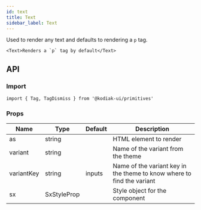 ```yaml
---
id: text
title: Text
sidebar_label: Text
---
```


Used to render any text and defaults to rendering a `p` tag.

```tsx
<Text>Renders a `p` tag by default</Text>
```

## API

### Import

```tsx
import { Tag, TagDismiss } from '@kodiak-ui/primitives'
```

### Props

| Name       | Type        | Default | Description                                                            |
| ---------- | ----------- | ------- | ---------------------------------------------------------------------- |
| as         | string      |         | HTML element to render                                                 |
| variant    | string      |         | Name of the variant from the theme                                     |
| variantKey | string      | inputs  | Name of the variant key in the theme to know where to find the variant |
| sx         | SxStyleProp |         | Style object for the component                                         |
